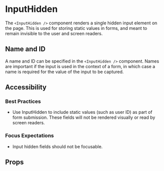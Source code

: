 
<Meta component={InputHidden} title="Docs/InputHidden" />

# InputHidden

The `<InputHidden />` component renders a single hidden input element on the page. This is used for storing static values in forms, and meant to remain invisible to the user and screen readers.

<Editor code={basicStory} />

## Name and ID

A name and ID can be specified in the `<InputHidden />` component. Names are important if the input is used in the context of a form, in which case a name is required for the value of the input to be captured.

<Editor code={nameAndIdStory} />

## Accessibility

### Best Practices

- Use InputHidden to include static values (such as user ID) as part of form submission. These fields will not be rendered visually or read by screen readers.

### Focus Expectations

- Input hidden fields should not be focusable.

## Props

<ArgsTable of={InputHidden} exclude={excludedProps} />
